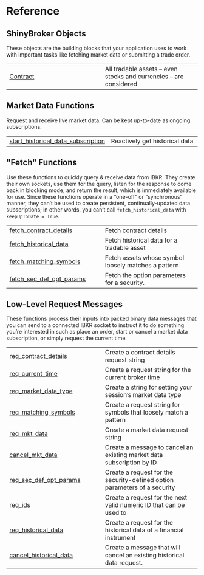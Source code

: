 # Reference {.doc .doc-index}

## ShinyBroker Objects

These objects are the building blocks that your application uses to work with important tasks like fetching market data or submitting a trade order.

| | |
| --- | --- |
| [Contract](Contract.qmd#shinybroker.Contract) | All tradable assets -- even stocks and currencies -- are considered |

## Market Data Functions

Request and receive live market data. Can be kept up-to-date as ongoing subscriptions.

| | |
| --- | --- |
| [start_historical_data_subscription](start_historical_data_subscription.qmd#shinybroker.start_historical_data_subscription) | Reactively get historical data |

## \"Fetch\" Functions

Use these functions to quickly query & receive data from IBKR. They create their own sockets, use them for the query, listen for the response to come back in blocking mode, and return the result, which is immediately available for use. Since these functions operate in a "one-off" or "synchronous" manner, they can't be used to create persistent, continually-updated data subscriptions; in other words, you can't call `fetch_historical_data` with `keepUpToDate = True`.

| | |
| --- | --- |
| [fetch_contract_details](fetch_contract_details.qmd#shinybroker.fetch_contract_details) | Fetch contract details |
| [fetch_historical_data](fetch_historical_data.qmd#shinybroker.fetch_historical_data) | Fetch historical data for a tradable asset |
| [fetch_matching_symbols](fetch_matching_symbols.qmd#shinybroker.fetch_matching_symbols) | Fetch assets whose symbol loosely matches a pattern |
| [fetch_sec_def_opt_params](fetch_sec_def_opt_params.qmd#shinybroker.fetch_sec_def_opt_params) | Fetch the option parameters for a security. |

## Low-Level Request Messages

These functions process their inputs into packed binary data messages that you can send to a connected IBKR socket to instruct it to do something you're interested in such as place an order, start or cancel a market data subscription, or simply request the current time.

| | |
| --- | --- |
| [req_contract_details](req_contract_details.qmd#shinybroker.req_contract_details) | Create a contract details request string |
| [req_current_time](req_current_time.qmd#shinybroker.req_current_time) | Create a request string for the current broker time |
| [req_market_data_type](req_market_data_type.qmd#shinybroker.req_market_data_type) | Create a string for setting your session's market data type |
| [req_matching_symbols](req_matching_symbols.qmd#shinybroker.req_matching_symbols) | Create a request string for symbols that loosely match a pattern |
| [req_mkt_data](req_mkt_data.qmd#shinybroker.req_mkt_data) | Create a market data request string |
| [cancel_mkt_data](cancel_mkt_data.qmd#shinybroker.cancel_mkt_data) | Create a message to cancel an existing market data subscription by ID |
| [req_sec_def_opt_params](req_sec_def_opt_params.qmd#shinybroker.req_sec_def_opt_params) | Create a request for the security-defined option parameters of a security |
| [req_ids](req_ids.qmd#shinybroker.req_ids) | Create a request for the next valid numeric ID that can be used to |
| [req_historical_data](req_historical_data.qmd#shinybroker.req_historical_data) | Create a request for the historical data of a financial instrument |
| [cancel_historical_data](cancel_historical_data.qmd#shinybroker.cancel_historical_data) | Create a message that will cancel an existing historical data request. |